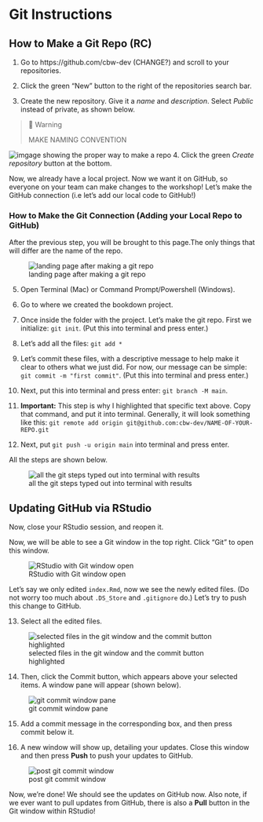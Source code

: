# Git Instructions

## How to Make a Git Repo (RC)

1. Go to https://github.com/cbw-dev (CHANGE?) and scroll to your repositories.

2. Click the green "New" button to the right of the repositories search bar.

3. Create the new repository. Give it a *name* and *description*. Select *Public* instead of private, as shown below.

> 🚧 Warning
>
> MAKE NAMING CONVENTION

![imgage showing the proper way to make a repo](img/git-instruct/create-git-repo.png)
4. Click the green *Create repository* button at the bottom.

Now, we already have a local project. Now we want it on GitHub, so everyone on your team can make changes to the workshop! Let's make the GitHub connection (i.e let's add our local code to GitHub!)

### How to Make the Git Connection (Adding your Local Repo to GitHub)

After the previous step, you will be brought to this page.The only things that will differ are the name of the repo. 

![landing page after making a git repo](img/git-instruct/git-connection.png)

5. Open Terminal (Mac) or Command Prompt/Powershell (Windows).

6. Go to where we created the bookdown project.

7. Once inside the folder with the project. Let's make the git repo. First we initialize: `git init`. (Put this into terminal and press enter.)

8. Let's add all the files: `git add *`

9. Let's commit these files, with a descriptive message to help make it clear to others what we just did. For now, our message can be simple: `git commit -m "first commit"`. (Put this into terminal and press enter.)

10. Next, put this into terminal and press enter: `git branch -M main`. 

11. **Important:** This step is why I highlighted that specific text above. Copy that command, and put it into terminal. Generally, it will look something like this: `git remote add origin git@github.com:cbw-dev/NAME-OF-YOUR-REPO.git`

12. Next, put `git push -u origin main` into terminal and press enter.

All the steps are shown below.

![all the git steps typed out into terminal with results](img/git-instruct/git-instructions-in-terminal.png)

## Updating GitHub via RStudio

Now, close your RStudio session, and reopen it.

Now, we will be able to see a Git window in the top right. Click "Git" to open this window.

![RStudio with Git window open](img/git-instruct/RStudio-with-git-window-open.png)

Let's say we only edited `index.Rmd`, now we see the newly edited files. (Do not worry too much about `.DS_Store` and `.gitignore` do.) Let's try to push this change to GitHub.

13. Select all the edited files.

![selected files in the git window and the commit button highlighted](img/git-instruct/git-window-selected-items.png)

14. Then, click the Commit button, which appears above your selected items. A window pane will appear (shown below).

![git commit window pane](img/git-instruct/git-commit-window.png)

15. Add a commit message in the corresponding box, and then press commit below it.

16. A new window will show up, detailing your updates. Close this window and then press **Push** to push your updates to GitHub.

![post git commit window](img/git-instruct/git-window-post-commit.png)

Now, we're done! We should see the updates on GitHub now. Also note, if we ever want to pull updates from GitHub, there is also a **Pull** button in the Git window within RStudio!
